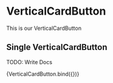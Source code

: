 
<Meta title="components/atoms/VerticalCardButton" decorators={[withDesign]} />

# VerticalCardButton

This is our VerticalCardButton

## Single VerticalCardButton

TODO: Write Docs

<Canvas>
  <Story name="VerticalCardButton">{VerticalCardButton.bind({})}</Story>
</Canvas>

<ArgsTable of={VerticalCardButton} />
